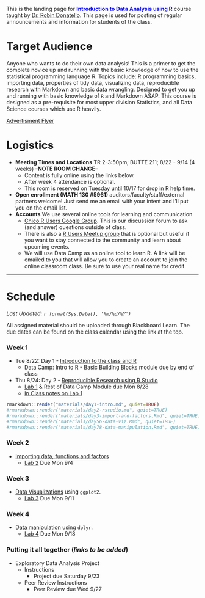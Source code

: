 
<br><br>

This is the landing page for <span style="color:blue">**Introduction to Data Analysis using R**</span> course taught by [Dr. Robin Donatello](www.norcalbiostat.com). This page is used for posting of regular announcements and information for students of the class. 

# Target Audience
Anyone who wants to do their own data analysis! This is a primer to get the complete novice up and running with the basic knowledge of how to use the statistical programming language R. Topics include: R programming basics, importing data, properties of tidy data, visualizing data, reproducible research with Markdown and basic data wrangling. Designed to get you up and running with basic knowledge of `R` and Markdown ASAP. This course is designed as a pre-requisite for most upper division Statistics, and all Data Science courses which use R heavily.

[Advertisment Flyer](Ad_flyer_F17.pdf)

# Logistics

* **Meeting Times and Locations** TR 2-3:50pm; BUTTE 211;  8/22 - 9/14 (4 weeks) **--NOTE ROOM CHANGE--**
    - Content is fully online using the links below.  
    - After week 4 attendance is optional. 
    - This room is reserved on Tuesday until 10/17 for drop in R help time. 
* **Open enrollment (MATH 130 #5961)** auditors/faculty/staff/external partners welcome! Just send me an email with your intent and i'll put you on the email list. 
* **Accounts** We use several online tools for learning and communication
    - [Chico R Users Google Group](https://groups.google.com/forum/#!forum/chico-rug). This is our discussion forum to ask (and answer) questions outside of class. 
    - There is also a [R Users Meetup group](https://www.meetup.com/Chico-R-Users-Group/) that is optional but useful if you want to stay connected to the community and learn about upcoming events. 
    - We will use Data Camp as an online tool to learn R. A link will be emailed to you that will allow you to create an account to join the online classroom class. Be sure to use your real name for credit.  

--------------------------------

# Schedule

_Last Updated: `r format(Sys.Date(), '%m/%d/%Y')` _

All assigned material should be uploaded through Blackboard Learn. The due dates can be found on the class calendar using the link at the top. 

### Week 1
* Tue 8/22: Day 1 - [Introduction to the class and R](materials/day1-intro.html)
    - Data Camp: Intro to R - Basic Building Blocks module due by end of class
* Thu 8/24: Day 2 - [Reproducible Research using R Studio](materials/day2-rstudio.html)
    - [Lab 1](materials/lab1.Rmd) & Rest of Data Camp Module due Mon 8/28
    - [In Class notes on Lab 1](materials/lab1_inclass.html)
    
```r
rmarkdown::render("materials/day1-intro.md", quiet=TRUE)
#rmarkdown::render("materials/day2-rstudio.md", quiet=TRUE)
#rmarkdown::render("materials/day3-import-and-factors.Rmd", quiet=TRUE)
#rmarkdown::render("materials/day56-data-viz.Rmd", quiet=TRUE)
#rmarkdown::render("materials/day78-data-manipulation.Rmd", quiet=TRUE)
```

### Week 2
* [Importing data, functions and factors](materials/day3-import-and-factors.html)
    - [Lab 2](materials/lab2.Rmd) Due Mon 9/4
    
### Week 3
* [Data Visualizations](materials/day56-data-viz.html) using `ggplot2`.
    - [Lab 3](materials/lab3.Rmd) Due Mon 9/11

### Week 4
* [Data manipulation](materials/day78-data-manipulation.html) using `dplyr`.
    - [Lab 4](materials/lab4.Rmd) Due Mon 9/18

### Putting it all together (_links to be added_)
* Exploratory Data Analysis Project
    - Instructions
        - Project due Saturday 9/23
    - Peer Review Instructions
        - Peer Review due Wed 9/27
    



